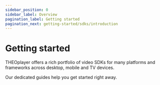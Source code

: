 ```yaml
---
sidebar_position: 0
sidebar_label: Overview
pagination_label: Getting started
pagination_next: getting-started/sdks/introduction
---
```


# Getting started

THEOplayer offers a rich portfolio of video SDKs for many platforms and frameworks across desktop, mobile and TV devices.

Our dedicated guides help you get started right away.


<DocCardList />
